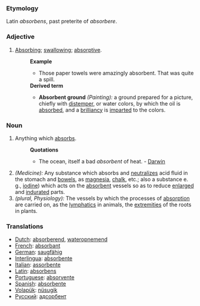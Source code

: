 ===Etymology===
Latin ''absorbens'', past preterite of ''absorbere''.
===Adjective===
#[[Absorbing]]; [[swallowing]]; [[absorptive]].
#:'''Example'''
#:*Those paper towels were amazingly absorbent. That was quite a spill.
#:'''Derived term'''
#:*'''Absorbent ground''' ''(Painting):'' a ground prepared for a picture, chiefly with [[distemper]], or water colors, by which the oil is [[absorbed]], and a [[brilliancy]] is [[imparted]] to the colors.

===Noun===
#Anything which [[absorbs]].
#:'''Quotations'''
#:*The ocean, itself a bad ''absorbent'' of heat. - [[Darwin]]
#''(Medicine):'' Any substance which absorbs and [[neutralizes]] acid fluid in the stomach and [[bowels]], as [[magnesia]], [[chalk]], etc.; also a substance e. g., [[iodine]]) which acts on the [[absorbent]] vessels so as to reduce [[enlarged]] and [[indurated]] parts.
#''(plural, Physiology):'' The vessels by which the processes of [[absorption]] are carried on, as the [[lymphatics]] in animals, the [[extremities]] of the roots in plants.

===Translations===
*[[Dutch]]: [[absorberend]], [[wateropnemend]]
*[[French]]: [[absorbant]]
*[[German]]: [[saugfähig]]
*[[Interlingua]]: [[absorbente]]
*[[Italian]]: [[assorbente]]
*[[Latin]]: [[absorbens]]
*[[Portuguese]]: [[absorvente]]
*[[Spanish]]: [[absorbente]]
*[[Volapük]]: [[nüsugik]]
*[[Русский]]: [[адсорбент]]